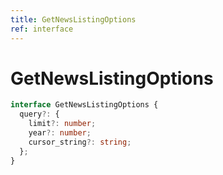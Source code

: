 ```yaml
---
title: GetNewsListingOptions
ref: interface
---
```


# GetNewsListingOptions

```ts
interface GetNewsListingOptions {
  query?: {
    limit?: number;
    year?: number;
    cursor_string?: string;
  };
}
```
